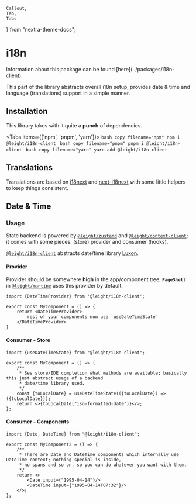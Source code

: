     Callout,
    Tab,
    Tabs
} from "nextra-theme-docs";

# i18n

<Callout type="info" emoji="ℹ️">
    Information about this package can be found [here](../packages/i18n-client).
</Callout>

This part of the library abstracts overall i18n setup, provides date & time and language (translations) support in a simple manner.

## Installation

This library takes with it quite a **punch** of dependencies.

<Tabs items={['npm', 'pnpm', 'yarn']}>
    <Tab>
        ```bash copy filename="npm"
        npm i @leight/i18n-client
        ```
    </Tab>
    <Tab>
        ```bash copy filename="pnpm"
        pnpm i @leight/i18n-client
        ```
    </Tab>
    <Tab>
        ```bash copy filename="yarn"
        yarn add @leight/i18n-client
        ```
    </Tab>
</Tabs>

## Translations

Translations are based on [i18next](https://www.i18next.com/) and [next-i18next](https://github.com/i18next/next-i18next) with some little helpers to
keep things consistent.

## Date & Time

### Usage

State backend is powered by [`@leight/zustand`](../packages/zustand) and [`@leight/context-client`](../packages/context-client); it comes with some pieces: (store) provider and consumer (hooks).

[`@leight/i18n-client`](../packages/i18n-client) abstracts date/time library [Luxon](https://moment.github.io/luxon/#/).

#### Provider

Provider should be somewhere **high** in the app/component tree; **`PageShell`** in [`@leight/mantine`](../packages/mantine#PageShell) uses this provider by default.

```tsx filename="MyComponent.tsx"
import {DateTimeProvider} from '@leight/i18n-client';

export const MyComponent = () => {
	return <DateTimeProvider>
        rest of your components now use `useDateTimeState`
    </DateTimeProvider>
}
```

#### Consumer - Store

```tsx filename="MyComponent.tsx"
import {useDateTimeState} from "@leight/i18n-client";

export const MyComponent = () => {
	/**
     * See store/IDE completion what methods are available; basically this just abstract usage of a backend
     * date/time library used.
     */
    const {toLocalDate} = useDateTimeState(({toLocalDate}) => ({toLocalDate}));
	return <>{toLocalDate("iso-formatted-date")}</>;
};
```

#### Consumer - Components

```tsx filename="MyComponent2.tsx"
import {Date, DateTime} from "@leight/i18n-client";

export const MyComponent2 = () => {
	/**
     * There are Date and DateTime components which internally use DateTime context; nothing special is inside,
     * no spans and so on, so you can do whatever you want with them.
     */
	return <>
        <Date input={"1995-04-14"}/>
        <DateTime input={"1995-04-14T07:32"}/>
    </>;
};
```
